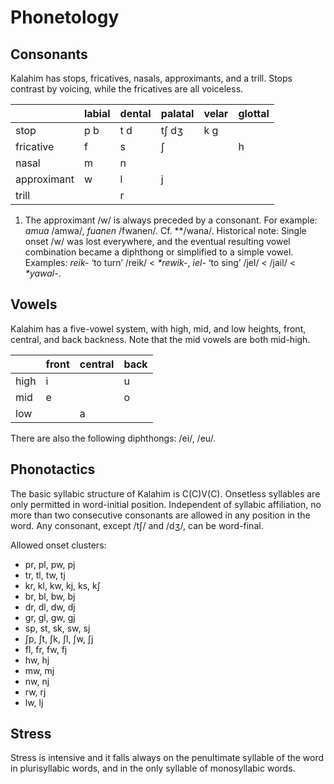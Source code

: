 # Phonetology

## Consonants

Kalahim has stops, fricatives, nasals, approximants, and a trill. Stops contrast by voicing, while the fricatives are all voiceless.

|             | labial | dental | palatal | velar | glottal |
|-------------|--------|--------|---------|-------|---------|
| stop        | p b    | t d    | tʃ dʒ   | k g   |         |
| fricative   | f      | s      | ʃ       |       | h       |
| nasal       | m      | n      |         |       |         |
| approximant | w      | l      | j       |       |         |
| trill       |        | r      |         |       |         |

1. The approximant /w/ is always preceded by a consonant. For example: *amua* /amwa/, *fuanen* /fwanen/. Cf. \*\*/wana/. Historical note: Single onset /w/ was lost everywhere, and the eventual resulting vowel combination became a diphthong or simplified to a simple vowel. Examples: *reik-* 'to turn' /reik/ < *\*rewik-*, *iel*- 'to sing' /jel/ < /jail/ < *\*yawal-*.

## Vowels

Kalahim has a five-vowel system, with high, mid, and low heights, front, central, and back backness. Note that the mid vowels are both mid-high.

|      | front | central | back |
|------|-------|---------|------|
| high | i     |         | u    |
| mid  | e     |         | o    |
| low  |       | a       |      |

There are also the following diphthongs: /ei/, /eu/.

## Phonotactics

The basic syllabic structure of Kalahim is C(C)V(C). Onsetless syllables are only permitted in word-initial position. Independent of syllabic affiliation, no more than two consecutive consonants are allowed in any position in the word.
Any consonant, except /tʃ/ and /dʒ/, can be word-final.

Allowed onset clusters:

* pr, pl, pw, pj
* tr, tl, tw, tj
* kr, kl, kw, kj, ks, kʃ
* br, bl, bw, bj
* dr, dl, dw, dj
* gr, gl, gw, gj
* sp, st, sk, sw, sj
* ʃp, ʃt, ʃk, ʃl, ʃw, ʃj
* fl, fr, fw, fj
* hw, hj
* mw, mj
* nw, nj
* rw, rj
* lw, lj

## Stress

Stress is intensive and it falls always on the penultimate syllable of the word in plurisyllabic words, and in the only syllable of monosyllabic words.